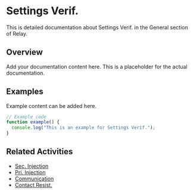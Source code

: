 # Settings Verif.

This is detailed documentation about Settings Verif. in the General section of Relay.

## Overview

Add your documentation content here. This is a placeholder for the actual documentation.

## Examples

Example content can be added here.

```typescript
// Example code
function example() {
  console.log("This is an example for Settings Verif.");
}
```

## Related Activities

- [Sec. Injection](/docs/relay/general/sec-injection)
- [Pri. Injection](/docs/relay/general/pri-injection)
- [Communication](/docs/relay/general/communication)
- [Contact Resist.](/docs/relay/general/contact-resist)
